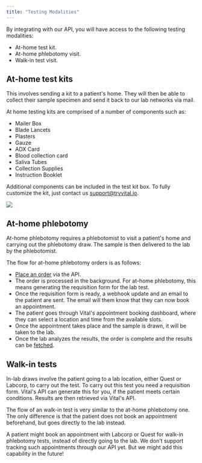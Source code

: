 ```yaml
---
title: "Testing Modalities"
---
```


By integrating with our API, you will have access to the following testing modalities:

- At-home test kit.
- At-home phlebotomy visit.
- Walk-in test visit.

## At-home test kits

This involves sending a kit to a patient's home. They will then be able to collect their sample specimen and send it back to our lab networks via mail.

At home testing kits are comprised of a number of components such as:

 <div className="flex flex-row">
  <div>

- Mailer Box
- Blade Lancets
- Plasters
- Gauze
- ADX Card
- Blood collection card
- Saliva Tubes
- Collection Supplies
- Instruction Booklet

Additional components can be included in the test kit box. To fully customize the kit, just contact us support@tryvital.io.

  </div>
  <img src="/img/wyndly.png" className="w-1/2 h-1/2" />
</div>

## At-home phlebotomy

At-home phlebotomy requires a phlebotomist to visit a patient's home and carrying out the phlebotomy draw. The sample is then delivered to the lab by the phlebotomist.

The flow for at-home phlebotomy orders is as follows:

- [Place an order](/lab/overview/quickstart) via the API.
- The order is processed in the background. For at-home phlebotomy, this means generating the requisition form for the lab test.
- Once the requisition form is ready, a webhook update and an email to the patient are sent. The email will them know that they can now book an appointment.
- The patient goes through Vital's appointment booking dashboard, where they can select a location and time from the available slots.
- Once the appointment takes place and the sample is drawn, it will be taken to the lab.
- Once the lab analyzes the results, the order is complete and the results can be [fetched](/lab/results/result-formats).

## Walk-in tests

In-lab draws involve the patient going to a lab location, either Quest or Labcorp, to carry out the test.
To carry out this test you need a requisition form. Vital's API can generate this for you, if the patient meets certain conditions. Results are then retrieved via Vital's API.

The flow of an walk-in test is very similar to the at-home phlebotomy one. The only difference is that the patient does not book an appointment beforehand, but goes directly to the lab instead.

<Info>
A patient might book an appointment with Labcorp or Quest for walk-in phlebotomy tests, instead of directly going to the lab. We don't support tracking such appointments through our API yet. But we might add this capability in the future!
</Info>
